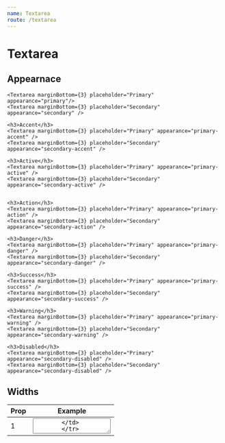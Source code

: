 ```yaml
---
name: Textarea
route: /textarea
---
```



# Textarea

<Props of={Textarea} />

## Appearnace

<Playground>
  <ThemeProvider>

    <Textarea marginBottom={3} placeholder="Primary" appearance="primary"/>
    <Textarea marginBottom={3} placeholder="Secondary" appearance="secondary" />

    <h3>Accent</h3>
    <Textarea marginBottom={3} placeholder="Primary" appearance="primary-accent" />
    <Textarea marginBottom={3} placeholder="Secondary" appearance="secondary-accent" />

    <h3>Active</h3>
    <Textarea marginBottom={3} placeholder="Primary" appearance="primary-active" />
    <Textarea marginBottom={3} placeholder="Secondary" appearance="secondary-active" />


    <h3>Action</h3>
    <Textarea marginBottom={3} placeholder="Primary" appearance="primary-action" />
    <Textarea marginBottom={3} placeholder="Secondary" appearance="secondary-action" />

    <h3>Danger</h3>
    <Textarea marginBottom={3} placeholder="Primary" appearance="primary-danger" />
    <Textarea marginBottom={3} placeholder="Secondary" appearance="secondary-danger" />

    <h3>Success</h3>
    <Textarea marginBottom={3} placeholder="Primary" appearance="primary-success" />
    <Textarea marginBottom={3} placeholder="Secondary" appearance="secondary-success" />

    <h3>Warning</h3>
    <Textarea marginBottom={3} placeholder="Primary" appearance="primary-warning" />
    <Textarea marginBottom={3} placeholder="Secondary" appearance="secondary-warning" />

    <h3>Disabled</h3>
    <Textarea marginBottom={3} placeholder="Primary" appearance="secondary-disabled" />
    <Textarea marginBottom={3} placeholder="Secondary" appearance="secondary-disabled" />

  </ThemeProvider>
</Playground>

## Widths

  <ThemeProvider>
    <table>
      <thead>
        <tr>
          <th>Prop</th>
          <th>Example</th>
        </tr>
      </thead>
      <tbody>
        <tr>
          <td>1</td>
          <td>
            <Textarea
              widths={1}
              appearance="primary"
            />
        </td>
        </tr>
        <tr>
          <td>2</td>
          <td>
            <Textarea
              widths={2}
              appearance="primary"
            />
          </td>
          </tr>
        <tr>
          <td>3</td>
          <td>
            <Textarea
              widths={3}
              appearance="primary"
            />
          </td>
        </tr>
        <tr>
          <td>4</td>
          <td>
            <Textarea
              widths={4}
              appearance="primary"
            />
          </td>
        </tr>
        <tr>
          <td>5</td>
          <td>
            <Textarea
              widths={5}
              appearance="primary"
            />
          </td>
        </tr>
        <tr>
          <td>6</td>
          <td>
            <Textarea
              widths={6}
              appearance="primary"
            />
          </td>
        </tr>
        <tr>
        <td>7</td>
          <td>
            <Textarea
              widths={7}
              appearance="primary"
            />
          </td>
        </tr>
        <tr>
          <td>8</td>
          <td>
            <Textarea
              widths={8}
              appearance="primary"
            />
          </td>
        </tr>
        <tr>
          <td>9</td>
          <td>
            <Textarea
              widths={9}
              appearance="primary"
            />
        </td>
        </tr>
        <tr>
          <td>10</td>
          <td>
            <Textarea
              widths={10}
              appearance="primary"
            />
          </td>
        </tr>
        
      </tbody>
    </table>

  </ThemeProvider>
